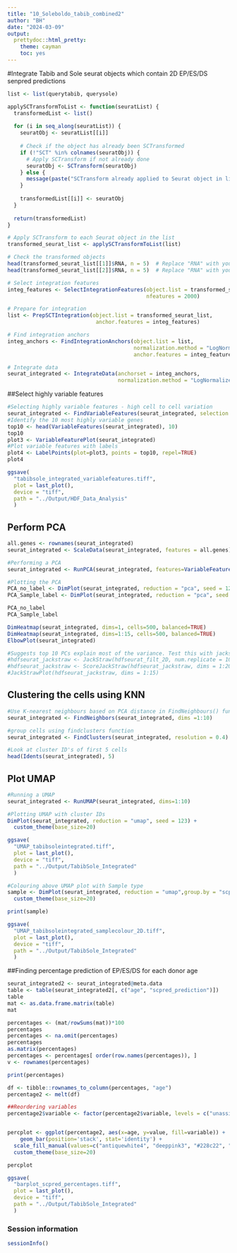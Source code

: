```yaml
---
title: "10_Soleboldo_tabib_combined2"
author: "BH"
date: "2024-03-09"
output:
  prettydoc::html_pretty:
    theme: cayman
    toc: yes
---
```

#Integrate Tabib and Sole seurat objects which contain 2D EP/ES/DS senpred predictions 
```r
list <- list(querytabib, querysole)

applySCTransformToList <- function(seuratList) {
  transformedList <- list()
  
  for (i in seq_along(seuratList)) {
    seuratObj <- seuratList[[i]]
    
    # Check if the object has already been SCTransformed
    if (!"SCT" %in% colnames(seuratObj)) {
      # Apply SCTransform if not already done
      seuratObj <- SCTransform(seuratObj)
    } else {
      message(paste("SCTransform already applied to Seurat object in list at index", i))
    }
    
    transformedList[[i]] <- seuratObj
  }
  
  return(transformedList)
}

# Apply SCTransform to each Seurat object in the list
transformed_seurat_list <- applySCTransformToList(list)

# Check the transformed objects
head(transformed_seurat_list[[1]]$RNA, n = 5)  # Replace "RNA" with your assay name
head(transformed_seurat_list[[2]]$RNA, n = 5)  # Replace "RNA" with your assay name

# Select integration features
integ_features <- SelectIntegrationFeatures(object.list = transformed_seurat_list, 
                                            nfeatures = 2000)

# Prepare for integration
list <- PrepSCTIntegration(object.list = transformed_seurat_list, 
                            anchor.features = integ_features)

# Find integration anchors
integ_anchors <- FindIntegrationAnchors(object.list = list, 
                                        normalization.method = "LogNormalize", 
                                        anchor.features = integ_features)

# Integrate data
seurat_integrated <- IntegrateData(anchorset = integ_anchors, 
                                   normalization.method = "LogNormalize")


```


##Select highly variable features
```r
#Selecting highly variable features - high cell to cell variation
seurat_integrated <- FindVariableFeatures(seurat_integrated, selection.method ="vst", nfeatures=2000)
#Identify the 10 most highly variable genes
top10 <- head(VariableFeatures(seurat_integrated), 10)
top10
plot3 <- VariableFeaturePlot(seurat_integrated)
#Plot variable features with labels
plot4 <- LabelPoints(plot=plot3, points = top10, repel=TRUE)
plot4

ggsave(
  "tabibsole_integrated_variablefeatures.tiff",
  plot = last_plot(),
  device = "tiff",
  path = "../Output/HDF_Data_Analysis"
  )
```

## Perform PCA
```r
all.genes <- rownames(seurat_integrated)
seurat_integrated <- ScaleData(seurat_integrated, features = all.genes)

#Performing a PCA
seurat_integrated <- RunPCA(seurat_integrated, features=VariableFeatures(object = seurat_integrated))

#Plotting the PCA
PCA_no_label <- DimPlot(seurat_integrated, reduction = "pca", seed = 123, combine=TRUE) + NoLegend()
PCA_Sample_label <- DimPlot(seurat_integrated, reduction = "pca", seed = 123, group.by = "scpred_prediction")

PCA_no_label
PCA_Sample_label
```

```r
DimHeatmap(seurat_integrated, dims=1, cells=500, balanced=TRUE)
DimHeatmap(seurat_integrated, dims=1:15, cells=500, balanced=TRUE)
ElbowPlot(seurat_integrated) 

#Suggests top 10 PCs explain most of the variance. Test this with jackstraw plot
#hdfseurat_jackstraw <- JackStraw(hdfseurat_filt_2D, num.replicate = 100)
#hdfseurat_jackstraw <- ScoreJackStraw(hdfseurat_jackstraw, dims = 1:20)
#JackStrawPlot(hdfseurat_jackstraw, dims = 1:15)
```

## Clustering the cells using KNN
```r
#Use K-nearest neighbours based on PCA distance in FindNeighbours() function based on previously definited dimensions (10) from elbow plot
seurat_integrated <- FindNeighbors(seurat_integrated, dims =1:10)

#group cells using findclusters function
seurat_integrated <- FindClusters(seurat_integrated, resolution = 0.4)

#Look at cluster ID's of first 5 cells
head(Idents(seurat_integrated), 5)
```

## Plot UMAP
```r
#Running a UMAP
seurat_integrated <- RunUMAP(seurat_integrated, dims=1:10)

#Plotting UMAP with cluster IDs
DimPlot(seurat_integrated, reduction = "umap", seed = 123) +
  custom_theme(base_size=20)

ggsave(
  "UMAP_tabibsoleintegrated.tiff",
  plot = last_plot(),
  device = "tiff",
  path = "../Output/TabibSole_Integrated"
  )

#Colouring above UMAP plot with Sample type
sample <- DimPlot(seurat_integrated, reduction = "umap",group.by = "scpred_prediction", seed=123,  cols = c("darkblue", "deeppink3", "#00CA00", "antiquewhite4")) +
  custom_theme(base_size=20)

print(sample)

ggsave(
  "UMAP_tabibsoleintegrated_samplecolour_2D.tiff",
  plot = last_plot(),
  device = "tiff",
  path = "../Output/TabibSole_Integrated"
  )

```

##Finding percentage prediction of EP/ES/DS for each donor age
```r
seurat_integrated2 <- seurat_integrated@meta.data
table <- table(seurat_integrated2[, c("age", "scpred_prediction")])
table
mat <- as.data.frame.matrix(table)
mat

percentages <- (mat/rowSums(mat))*100
percentages
percentages <- na.omit(percentages)
percentages
as.matrix(percentages)
percentages <- percentages[ order(row.names(percentages)), ]
v <- rownames(percentages)

print(percentages)

df <- tibble::rownames_to_column(percentages, "age")
percentage2 <- melt(df)

##Reordering variables
percentage2$variable <- factor(percentage2$variable, levels = c("unassigned", "EP2D", "PDL50", "DS2D"))


percplot <- ggplot(percentage2, aes(x=age, y=value, fill=variable)) + 
    geom_bar(position='stack', stat='identity') +
  scale_fill_manual(values=c("antiquewhite4", "deeppink3", "#228c22", "darkblue")) +
  custom_theme(base_size=20)

percplot

ggsave(
  "barplot_scpred_percentages.tiff",
  plot = last_plot(),
  device = "tiff",
  path = "../Output/TabibSole_Integrated"
  )


```
### Session information
```r
sessionInfo()
```
